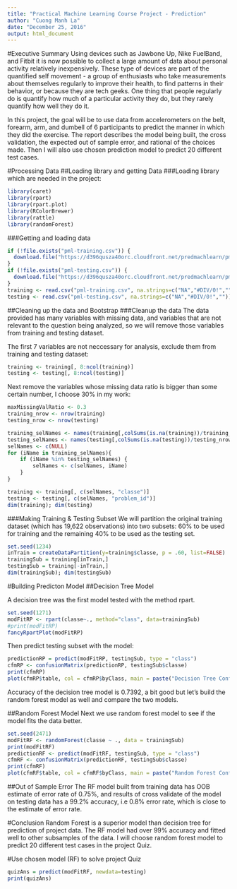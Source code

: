 ---
title: "Practical Machine Learning Course Project - Prediction"
author: "Cuong Manh La"
date: "December 25, 2016"
output: html_document
---
#Executive Summary
Using devices such as Jawbone Up, Nike FuelBand, and Fitbit it is now possible to collect a large amount of data about personal activity relatively inexpensively. These type of devices are part of the quantified self movement - a group of enthusiasts who take measurements about themselves regularly to improve their health, to find patterns in their behavior, or because they are tech geeks. One thing that people regularly do is quantify how much of a particular activity they do, but they rarely quantify how well they do it. 

In this project, the goal will be to use data from accelerometers on the belt, forearm, arm, and dumbell of 6 participants to predict the manner in which they did the exercise. The report describes the model being built, the cross validation, the expected out of sample error, and rational of the choices made. Then I will also use chosen prediction model to predict 20 different test cases.

#Processing Data
##Loading library and getting Data
###Loading library which are needed in the project:

```{r, echo=TRUE, results='hide', warning=FALSE}
library(caret)
library(rpart)
library(rpart.plot)
library(RColorBrewer)
library(rattle)
library(randomForest)
```

###Getting and loading data

```{r, echo=TRUE}
if (!file.exists("pml-training.csv")) {
  download.file("https://d396qusza40orc.cloudfront.net/predmachlearn/pml-training.csv", destfile = "pml-training.csv")
}
if (!file.exists("pml-testing.csv")) {
  download.file("https://d396qusza40orc.cloudfront.net/predmachlearn/pml-testing.csv", destfile = "pml-testing.csv")
}
training <- read.csv("pml-training.csv", na.strings=c("NA","#DIV/0!",""))
testing <- read.csv("pml-testing.csv", na.strings=c("NA","#DIV/0!",""))
```


##Cleaning up the data and Bootstrap
###Cleanup the data
The data provided has many variables with missing data, and variables that are not relevant to the question being analyzed, so we will remove those variables from training and testing dataset.

The first 7 variables are not neccessary for analysis, exclude them from training and testing dataset:

```{r, echo=TRUE}
training <- training[, 8:ncol(training)]
testing <- testing[, 8:ncol(testing)]
```

Next remove the variables whose missing data ratio is bigger than some certain number, I choose 30% in my work:

```{r, echo=TRUE}
maxMissingValRatio <- 0.3
training_nrow <- nrow(training)
testing_nrow <- nrow(testing)

training_selNames <- names(training[,colSums(is.na(training))/training_nrow <= maxMissingValRatio])
testing_selNames <- names(testing[,colSums(is.na(testing))/testing_nrow <= maxMissingValRatio])
selNames <- c(NULL)
for (iName in training_selNames){
    if (iName %in% testing_selNames) {
        selNames <- c(selNames, iName)
    }
}

training <- training[, c(selNames, "classe")]
testing <- testing[, c(selNames, "problem_id")]
dim(training); dim(testing)
```

###Making Training & Testing Subset
We will partition the original training dataset (which has 19,622 observations) into two subsets: 60% to be used for training and the remaining 40% to be used as the testing set.

```{r, echo=TRUE}
set.seed(1234)
inTrain = createDataPartition(y=training$classe, p = .60, list=FALSE)
trainingSub = training[inTrain,]
testingSub = training[-inTrain,]
dim(trainingSub); dim(testingSub)
```

#Building Predicton Model
##Decision Tree Model

A decision tree was the first model tested with the method rpart.
```{r, echo=TRUE}
set.seed(1271)
modFitRP <- rpart(classe~., method="class", data=trainingSub)
#print(modFitRP)
fancyRpartPlot(modFitRP)
```

Then predict testing subset with the model:
```{r, echo=TRUE}
predictionRP = predict(modFitRP, testingSub, type = "class")
cfmRP <- confusionMatrix(predictionRP, testingSub$classe)
print(cfmRP)
plot(cfmRP$table, col = cfmRP$byClass, main = paste("Decision Tree Confusion Matrix: Accuracy =", round(cfmRP$overall['Accuracy'], 4)))
```

Accuracy of the decision tree model is 0.7392, a bit good but let's build the random forest model as well and compare the two models.


##Random Forest Model
Next we use random forest model to see if the model fits the data better.

```{r, echo=TRUE}
set.seed(2471)
modFitRF <- randomForest(classe ~ ., data = trainingSub)
print(modFitRF)
predictionRF <- predict(modFitRF, testingSub, type = "class")
cfmRF <- confusionMatrix(predictionRF, testingSub$classe)
print(cfmRF)
plot(cfmRF$table, col = cfmRF$byClass, main = paste("Random Forest Confusion Matrix: Accuracy =", round(cfmRF$overall['Accuracy'], 4)))
```

##Out of Sample Error
The RF model built from training data has OOB estimate of error rate of 0.75%, and results of cross validate of the model on testing data has a 99.2% accuracy, i.e 0.8% error rate, which is close to the estimate of error rate. 

#Conclusion
Random Forest is a superior model than decision tree for prediction of project data. The RF model had over 99% accuracy and fitted well to other subsamples of the data. I will choose random forest model to predict 20 different test cases in the project Quiz.

#Use chosen model (RF) to solve project Quiz
```{r, echo=TRUE}
quizAns = predict(modFitRF, newdata=testing)
print(quizAns)
```

